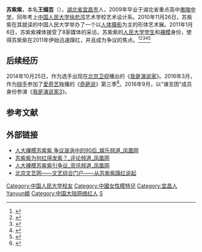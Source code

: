 '''苏紫紫'''，本名'''王嫣芸'''（{{bd|1991年|6月29日|||catIdx=Su苏紫紫}}），[[湖北省|湖北省]][[宜昌市|宜昌市]]人，2009年毕业于湖北省重点高中[[夷陵中学|夷陵中学]]，同年考上[[中国人民大学|中国人民大学]][[徐悲鸿|徐悲鸿]]艺术学校艺术设计系。2010年11月26日，苏紫紫在其就读的中国人民大学举办了一个以[[人体艺术|人体]][[摄影|摄影]]为主的形体艺术展。2011年1月6日，苏紫紫裸体接受了8家媒体的采访。苏紫紫的[[人民大学|人民大学]][[学生|学生]]和[[裸模|裸模]]身份，使得苏紫紫在2011年伊始迅速蹿红，并且成为争议的焦点。<ref>{{cite web|author=张宏伟|title=专访人大裸模苏紫紫：裸是我反思的方式|url=http://collection.sina.com.cn/cjrw/20110111/165911863.shtml|publisher=华商报|accessdate=2011-01-13|archive-date=2019-07-23|archive-url=https://web.archive.org/web/20190723152353/http://collection.sina.com.cn/cjrw/20110111/165911863.shtml|dead-url=no}}</ref><ref>{{cite web|url=http://v.ifeng.com/v/ganlulu/index.shtml#654c18fa-b835-4bde-a453-64621fb6496d|title=苏紫紫办人体展 全裸被其母骂神经病|accessdate=2017-09-10|date=2014-07-23|work=凤凰网|archive-date=2019-07-23|archive-url=https://web.archive.org/web/20190723051834/http://v.ifeng.com/v/ganlulu/index.shtml#654c18fa-b835-4bde-a453-64621fb6496d|dead-url=no}}</ref><ref>{{cite web|author1=南方人物周刊|title=23岁裸模苏紫紫嫁45岁画家 继子已10岁|url=http://ent.sina.com.cn/s/m/2014-07-23/15454179823.shtml|website=新浪娱乐|accessdate=2017-09-10|date=2014-07-23|archive-date=2019-07-23|archive-url=https://web.archive.org/web/20190723002657/http://ent.sina.com.cn/s/m/2014-07-23/15454179823.shtml|dead-url=no}}</ref><ref>{{cite web|title=王嫣芸：与裸模苏紫紫决裂|url=http://www.bjnews.com.cn/news/2016/02/26/395207.html|website=新京报网|accessdate=2017-09-10|date=2016-02-26|archive-date=2019-07-21|archive-url=https://web.archive.org/web/20190721084151/http://www.bjnews.com.cn/news/2016/02/26/395207.html|dead-url=no}}</ref><ref>{{cite web|title=苏紫紫已是过眼“嫣芸”|url=http://culture.caixin.com/2016-03-24/100924180.html|website=财新网|accessdate=2017-09-10|date=2016-03-24|archive-date=2019-07-22|archive-url=https://web.archive.org/web/20190722013006/http://culture.caixin.com/2016-03-24/100924180.html|dead-url=no}}</ref>

==后续经历==
2014年10月25日，作为选手出现在[[北京卫视|北京卫视]]播出的《[[我是演说家_(第一季)|我是演说家]]》。2016年3月，作为[[辩论|辩手]]参加了[[爱奇艺|爱奇艺]]独播的《[[奇葩说|奇葩说]]》第三季<ref>{{cite web|author1=北青网|title=裸模苏紫紫复出惹争议 做客《奇葩来了》|url=http://ent.ifeng.com/a/20160125/42568126_0.shtml|website=凤凰网|accessdate=2017-09-10|date=2016-01-25|archive-date=2019-07-23|archive-url=https://web.archive.org/web/20190723230213/http://ent.ifeng.com/a/20160125/42568126_0.shtml|dead-url=no}}</ref>。2016年9月，以“谏言团”成员身份参演《[[我是演说家_(第三季)|我是演说家3]]》。

==参考文献==
{{reflist}}
==外部链接==
* [http://ent.ifeng.com/idolnews/special/suzizi/ 人大裸模苏紫紫 争议漩涡中的90后_娱乐频道_凤凰网] {{Wayback|url=http://ent.ifeng.com/idolnews/special/suzizi/ |date=20190723085214 }}
* [http://news.ifeng.com/opinion/special/luomosuzizi/ 苏紫紫为何红得发紫？_评论频道_凤凰网] {{Wayback|url=http://news.ifeng.com/opinion/special/luomosuzizi/ |date=20200925102027 }}
* [http://news.ifeng.com/society/special/rendaluomosuzizi/ 人大裸模苏紫紫引争议_资讯频道_凤凰网] {{Wayback|url=http://news.ifeng.com/society/special/rendaluomosuzizi/ |date=20200320020525 }}
* [https://web.archive.org/web/20120814023527/http://www.artsbj.com/Html/paimai/comment/cszz/ 北京文艺网——文艺综合门户——从苏紫紫蹿红说起]

{{DEFAULTSORT:Su苏紫紫}}
{{演说家|1=我是演说家|学员=yes}}
[[Category:中国人民大学校友|Category:中国人民大学校友]]
[[Category:中國女性模特兒|Category:中國女性模特兒]]
[[Category:宜昌人|Category:宜昌人]]
[[Category:王姓|Yanyun嫣]]
[[Category:中国大陆网络红人|Category:中国大陆网络红人]]
[[Category:中国裸体摄影|S]]